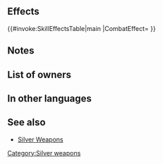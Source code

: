 {{Weapon Infobox
|tagid=SID_銀の弓
|weaponType=Bow
|might=9
|range=2
|effectiveness=flying
|effect=Effective against flying foes. 
|cost=200
|userVersion1=Bow
|userVersion2=Arrow
|statModifiers=0,9,0,0,0
|next=Silver Bow+
|promotionRarity=5
|promotionTier=1
|required=Steel Bow
|properties=random_all
}}
==Effects==
{{#invoke:SkillEffectsTable|main
|CombatEffect={{SkillEffectText|Effectiveness|{{Mt|Flying}}}}
}}
==Notes==
{{Effective damage bonus|flying}}
==List of owners==
{{Skill Hero List}}
{{NoInheritHeroes}}

==In other languages==
{{OtherLanguages
|japanese=銀の弓
|german=Silberbogen
|spanishEU=Arco plata
|spanishLA=Arco plata
|french=Arc argent
|italian=Arco argento
|chineseTW=銀弓
|portuguese=Arco de prata
}}
==See also==
* [[Silver Weapons]]
{{Weapons Navbox}}
[[Category:Silver weapons]]